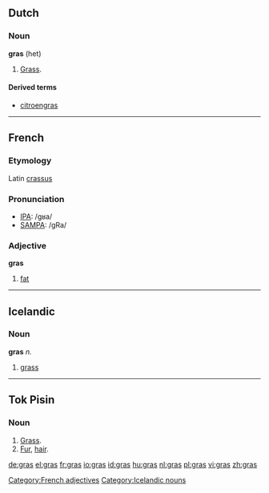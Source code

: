 ==Dutch==
===Noun===
'''gras''' {{n}} (het)
# [[grass|Grass]].

====Derived terms====
*[[citroengras]] {{n}}

----

==French==
===Etymology===
Latin [[crassus]]

===Pronunciation===
*[[w:IPA|IPA]]: /ɡʁa/
*[[w:SAMPA|SAMPA]]: /gRa/

===Adjective===
{{fr-infl-adj|sm=gras|sf=grasse|pm=gras|pf=grasses|smp=ɡʁa|sfp=ɡʁas|pmp=ɡʁa|pfp=ɡʁas}}
'''gras'''

#[[fat]]

[[Category:French adjectives]]

----

== Icelandic ==

=== Noun ===

'''gras''' ''n.''

# [[grass]]

[[Category:Icelandic nouns]]

----

==Tok Pisin==
===Noun===
# [[Grass]].
# [[Fur]], [[hair]].

[[de:gras]]
[[el:gras]]
[[fr:gras]]
[[io:gras]]
[[id:gras]]
[[hu:gras]]
[[nl:gras]]
[[pl:gras]]
[[vi:gras]]
[[zh:gras]]